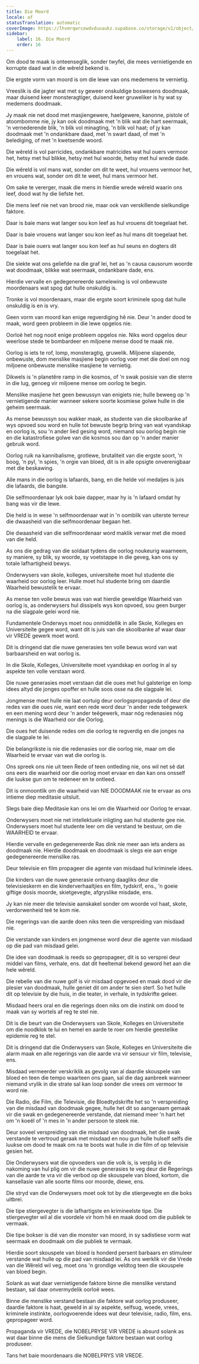 ```yaml
---
title: Die Moord
locale: af
statusTranslation: automatic
coverImage: https://lhvmrqwrcowdvduuaukz.supabase.co/storage/v1/object/public/strapi-uploads/small_cover-educacion-fundamental.webp-2d51a7828a2b1309555be27f7e2a61a0.webp
sidebar:
    label: 16. Die Moord
    order: 16
---
```

Om dood te maak is onteenseglik, sonder twyfel, die mees vernietigende en korrupte daad wat in die wêreld bekend is.

Die ergste vorm van moord is om die lewe van ons medemens te vernietig.

Vreeslik is die jagter wat met sy geweer onskuldige boswesens doodmaak, maar duisend keer monsteragtiger, duisend keer gruweliker is hy wat sy medemens doodmaak.

Jy maak nie net dood met masjiengewere, haelgewere, kanonne, pistole of atoombomme nie, jy kan ook doodmaak met 'n blik wat die hart seermaak, 'n vernederende blik, 'n blik vol minagting, 'n blik vol haat; of jy kan doodmaak met 'n ondankbare daad, met 'n swart daad, of met 'n belediging, of met 'n kwetsende woord.

Die wêreld is vol parricides, ondankbare matricides wat hul ouers vermoor het, hetsy met hul blikke, hetsy met hul woorde, hetsy met hul wrede dade.

Die wêreld is vol mans wat, sonder om dit te weet, hul vrouens vermoor het, en vrouens wat, sonder om dit te weet, hul mans vermoor het.

Om sake te vererger, maak die mens in hierdie wrede wêreld waarin ons leef, dood wat hy die liefste het.

Die mens leef nie net van brood nie, maar ook van verskillende sielkundige faktore.

Daar is baie mans wat langer sou kon leef as hul vrouens dit toegelaat het.

Daar is baie vrouens wat langer sou kon leef as hul mans dit toegelaat het.

Daar is baie ouers wat langer sou kon leef as hul seuns en dogters dit toegelaat het.

Die siekte wat ons geliefde na die graf lei, het as 'n causa causorum woorde wat doodmaak, blikke wat seermaak, ondankbare dade, ens.

Hierdie vervalle en gedegenereerde samelewing is vol onbewuste moordenaars wat spog dat hulle onskuldig is.

Tronke is vol moordenaars, maar die ergste soort kriminele spog dat hulle onskuldig is en is vry.

Geen vorm van moord kan enige regverdiging hê nie. Deur 'n ander dood te maak, word geen probleem in die lewe opgelos nie.

Oorloë het nog nooit enige probleem opgelos nie. Niks word opgelos deur weerlose stede te bombardeer en miljoene mense dood te maak nie.

Oorlog is iets te rof, lomp, monsteragtig, gruwelik. Miljoene slapende, onbewuste, dom menslike masjiene begin oorlog voer met die doel om nog miljoene onbewuste menslike masjiene te vernietig.

Dikwels is 'n planetêre ramp in die kosmos, of 'n swak posisie van die sterre in die lug, genoeg vir miljoene mense om oorlog te begin.

Menslike masjiene het geen bewussyn van enigiets nie; hulle beweeg op 'n vernietigende manier wanneer sekere soorte kosmiese golwe hulle in die geheim seermaak.

As mense bewussyn sou wakker maak, as studente van die skoolbanke af wys opvoed sou word en hulle tot bewuste begrip bring van wat vyandskap en oorlog is, sou 'n ander lied gesing word, niemand sou oorlog begin nie en die katastrofiese golwe van die kosmos sou dan op 'n ander manier gebruik word.

Oorlog ruik na kannibalisme, grotlewe, brutaliteit van die ergste soort, 'n boog, 'n pyl, 'n spies, 'n orgie van bloed, dit is in alle opsigte onverenigbaar met die beskawing.

Alle mans in die oorlog is lafaards, bang, en die helde vol medaljes is juis die lafaards, die bangste.

Die selfmoordenaar lyk ook baie dapper, maar hy is 'n lafaard omdat hy bang was vir die lewe.

Die held is in wese 'n selfmoordenaar wat in 'n oomblik van uiterste terreur die dwaasheid van die selfmoordenaar begaan het.

Die dwaasheid van die selfmoordenaar word maklik verwar met die moed van die held.

As ons die gedrag van die soldaat tydens die oorlog noukeurig waarneem, sy maniere, sy blik, sy woorde, sy voetstappe in die geveg, kan ons sy totale lafhartigheid bewys.

Onderwysers van skole, kolleges, universiteite moet hul studente die waarheid oor oorlog leer. Hulle moet hul studente bring om daardie Waarheid bewustelik te ervaar.

As mense ten volle bewus was van wat hierdie geweldige Waarheid van oorlog is, as onderwysers hul dissipels wys kon opvoed, sou geen burger na die slagpale gelei word nie.

Fundamentele Onderwys moet nou onmiddellik in alle Skole, Kolleges en Universiteite gegee word, want dit is juis van die skoolbanke af waar daar vir VREDE gewerk moet word.

Dit is dringend dat die nuwe generasies ten volle bewus word van wat barbaarsheid en wat oorlog is.

In die Skole, Kolleges, Universiteite moet vyandskap en oorlog in al sy aspekte ten volle verstaan word.

Die nuwe generasies moet verstaan dat die oues met hul galsterige en lomp idees altyd die jonges opoffer en hulle soos osse na die slagpale lei.

Jongmense moet hulle nie laat oortuig deur oorlogspropaganda of deur die redes van die oues nie, want een rede word deur 'n ander rede teëgewerk en een mening word deur 'n ander teëgewerk, maar nóg redenasies nóg menings is die Waarheid oor die Oorlog.

Die oues het duisende redes om die oorlog te regverdig en die jonges na die slagpale te lei.

Die belangrikste is nie die redenasies oor die oorlog nie, maar om die Waarheid te ervaar van wat die oorlog is.

Ons spreek ons nie uit teen Rede of teen ontleding nie, ons wil net sê dat ons eers die waarheid oor die oorlog moet ervaar en dan kan ons onsself die luukse gun om te redeneer en te ontleed.

Dit is onmoontlik om die waarheid van NIE DOODMAAK nie te ervaar as ons intieme diep meditasie uitsluit.

Slegs baie diep Meditasie kan ons lei om die Waarheid oor Oorlog te ervaar.

Onderwysers moet nie net intellektuele inligting aan hul studente gee nie. Onderwysers moet hul studente leer om die verstand te bestuur, om die WAARHEID te ervaar.

Hierdie vervalle en gedegenereerde Ras dink nie meer aan iets anders as doodmaak nie. Hierdie doodmaak en doodmaak is slegs eie aan enige gedegenereerde menslike ras.

Deur televisie en film propageer die agente van misdaad hul kriminele idees.

Die kinders van die nuwe generasie ontvang daagliks deur die televisieskerm en die kinderverhaaltjies en film, tydskrif, ens., 'n goeie giftige dosis moorde, skietgevegte, afgryslike misdade, ens.

Jy kan nie meer die televisie aanskakel sonder om woorde vol haat, skote, verdorwenheid teë te kom nie.

Die regerings van die aarde doen niks teen die verspreiding van misdaad nie.

Die verstande van kinders en jongmense word deur die agente van misdaad op die pad van misdaad gelei.

Die idee van doodmaak is reeds so gepropageer, dit is so versprei deur middel van films, verhale, ens. dat dit heeltemal bekend geword het aan die hele wêreld.

Die rebelle van die nuwe golf is vir misdaad opgevoed en maak dood vir die plesier van doodmaak, hulle geniet dit om ander te sien sterf. So het hulle dit op televisie by die huis, in die teater, in verhale, in tydskrifte geleer.

Misdaad heers oral en die regerings doen niks om die instink om dood te maak van sy wortels af reg te stel nie.

Dit is die beurt van die Onderwysers van Skole, Kolleges en Universiteite om die noodklok te lui en hemel en aarde te roer om hierdie geestelike epidemie reg te stel.

Dit is dringend dat die Onderwysers van Skole, Kolleges en Universiteite die alarm maak en alle regerings van die aarde vra vir sensuur vir film, televisie, ens.

Misdaad vermeerder verskriklik as gevolg van al daardie skouspele van bloed en teen die tempo waarteen ons gaan, sal die dag aanbreek wanneer niemand vrylik in die strate sal kan loop sonder die vrees om vermoor te word nie.

Die Radio, die Film, die Televisie, die Bloedtydskrifte het so 'n verspreiding van die misdaad van doodmaak gegee, hulle het dit so aangenaam gemaak vir die swak en gedegenereerde verstande, dat niemand meer 'n hart het om 'n koeël of 'n mes in 'n ander persoon te steek nie.

Deur soveel verspreiding van die misdaad van doodmaak, het die swak verstande te vertroud geraak met misdaad en nou gun hulle hulself selfs die luukse om dood te maak om na te boots wat hulle in die film of op televisie gesien het.

Die Onderwysers wat die opvoeders van die volk is, is verplig in die nakoming van hul plig om vir die nuwe generasies te veg deur die Regerings van die aarde te vra vir die verbod op die skouspele van bloed, kortom, die kansellasie van alle soorte films oor moorde, diewe, ens.

Die stryd van die Onderwysers moet ook tot by die stiergevegte en die boks uitbrei.

Die tipe stiergevegter is die lafhartigste en krimineelste tipe. Die stiergevegter wil al die voordele vir hom hê en maak dood om die publiek te vermaak.

Die tipe bokser is dié van die monster van moord, in sy sadistiese vorm wat seermaak en doodmaak om die publiek te vermaak.

Hierdie soort skouspele van bloed is honderd persent barbaars en stimuleer verstande wat hulle op die pad van misdaad lei. As ons werklik vir die Vrede van die Wêreld wil veg, moet ons 'n grondige veldtog teen die skouspele van bloed begin.

Solank as wat daar vernietigende faktore binne die menslike verstand bestaan, sal daar onvermydelik oorloë wees.

Binne die menslike verstand bestaan die faktore wat oorlog produseer, daardie faktore is haat, geweld in al sy aspekte, selfsug, woede, vrees, kriminele instinkte, oorlogvoerende idees wat deur televisie, radio, film, ens. gepropageer word.

Propaganda vir VREDE, die NOBELPRYSE VIR VREDE is absurd solank as wat daar binne die mens die Sielkundige faktore bestaan wat oorlog produseer.

Tans het baie moordenaars die NOBELPRYS VIR VREDE.

